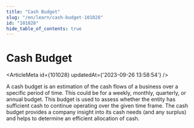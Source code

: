 ```yaml
---
title: "Cash Budget"
slug: "/en/learn/cash-budget-101028"
id: "101028"
hide_table_of_contents: true
---
```



# Cash Budget

<ArticleMeta id={101028} updatedAt={'2023-09-26 13:58:54'} />
<div className='border-solid border-b border-t-0 my-4 border-[var(--ifm-color-gray-300)]' />

A cash budget is an estimation of the cash flows of a business over a specific period of time. This could be for a weekly, monthly, quarterly, or annual budget. This budget is used to assess whether the entity has sufficient cash to continue operating over the given time frame. The cash budget provides a company insight into its cash needs (and any surplus) and helps to determine an efficient allocation of cash.
